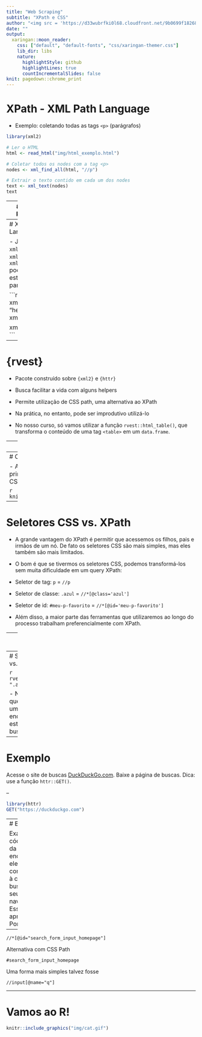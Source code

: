 ```yaml
---
title: "Web Scraping"
subtitle: "XPath e CSS"
author: "<img src = 'https://d33wubrfki0l68.cloudfront.net/9b0699f18268059bdd2e5c21538a29eade7cbd2b/67e5c/img/logo/cursor1-5.png' width = '20%'>"
date: ""
output:
  xaringan::moon_reader:
    css: ["default", "default-fonts", "css/xaringan-themer.css"]
    lib_dir: libs
    nature:
      highlightStyle: github
      highlightLines: true
      countIncrementalSlides: false
knit: pagedown::chrome_print            
---
```



# XPath - XML Path Language

- Exemplo: coletando todas as tags `<p>` (parágrafos)

```r
library(xml2)

# Ler o HTML
html <- read_html("img/html_exemplo.html")

# Coletar todos os nodes com a tag <p>
nodes <- xml_find_all(html, "//p")

# Extrair o texto contido em cada um dos nodes
text <- xml_text(nodes)
text
```

---
# XPath - XML Path Language

- Com `xml_attrs()` podemos extrair todos os atributos de um node:

```r
xml_attrs(nodes)
xml_attr(nodes, "style")
```

---
# XPath - XML Path Language

- Já com `xml_children()`, `xml_parents()` e `xml_siblings()` podemos acessar a
estrutura de parentesco dos nós:

```r
heads <- xml_find_all(html, "head")
xml_siblings(heads)

xml_children(heads)
```

---

# {rvest}

- Pacote construído sobre `{xml2}` e `{httr}`

- Busca facilitar a vida com alguns helpers

- Permite utilização de CSS path, uma alternativa ao XPath

- Na prática, no entanto, pode ser improdutivo utilizá-lo

- No nosso curso, só vamos utilizar a função `rvest::html_table()`, que transforma o conteúdo de  uma tag `<table>` em um `data.frame`.


---
# CSS

- CSS (Cascading Style Sheets) descrevem como os elementos HTML devem se
apresentar na tela. Ele é responsável pela aparência da página.

```html
<p style='color: blue;'>Sou um parágrafo azul.</p>
```

- O atributo `style` é uma das maneiras de mexer na aparência utilizando CSS. No
exemplo,

- `color` é uma **property** do CSS e 
- `blue` é um **value** do CSS.

- Para associar esses pares **properties/values** aos elementos de um DOM, existe uma ferramenta chamada **CSS selectors**. Assim como fazemos com XML, podemos usar esses seletores (através do pacote `rvest`) para extrair os nós de uma página HTML.

---
# CSS

- Abaixo vemos um `.html` e um `.css` que é usado para estilizar o primeiro. Se os nós indicados forem encontrados pelos seletores do CSS, então eles sofrerão as mudanças indicadas.

```r
knitr::include_graphics("img/html_exemplo_com_css_a_parte3.png")
```

---
# Seletores CSS vs. XPath

- A grande vantagem do XPath é permitir que acessemos os filhos, pais e irmãos de um nó. De fato os seletores CSS são mais simples, mas eles também são mais limitados.

- O bom é que se tivermos os seletores CSS, podemos transformá-los sem muita dificuldade em um query XPath:

- Seletor de tag: `p` = `//p`
- Seletor de classe: `.azul` = `//*[@class='azul']`
- Seletor de id: `#meu-p-favorito` = `//*[@id='meu-p-favorito']`

- Além disso, a maior parte das ferramentas que utilizaremos ao longo do processo trabalham preferencialmente com XPath.

---
# Seletores CSS vs. XPath

```r
html <- read_html("img/html_exemplo_css_a_parte.html")
xml_find_all(html, "//p")

xml_find_all(html, "//*[@class='azul']")
```

---
# Seletores CSS vs. XPath

```r
rvest::html_nodes(html, ".azul")
```

- Note que `//p` indica que estamos fazendo uma busca na tag `p`, enquanto `//*` indica que estamos fazendo uma busca em qualquer tag.

---
# Exemplo

Acesse o site de buscas [DuckDuckGo.com](https://duckduckgo.com). Baixe a página de buscas. Dica: use a função `httr::GET()`.

--

```r
library(httr)
GET("https://duckduckgo.com")
```

---
# Exemplo

Examine o código-fonte da página para encontrar o elemento correspondente à
caixa de busca e copie o seu XPath pelo navegador. Esse XPath é apropriado? Por
que?

--

```
//*[@id="search_form_input_homepage"]
```

Alternativa com CSS Path

```
#search_form_input_homepage
```

Uma forma mais simples talvez fosse

```
//input[@name="q"]
```

---

# Vamos ao R!

```r
knitr::include_graphics("img/cat.gif")
```

